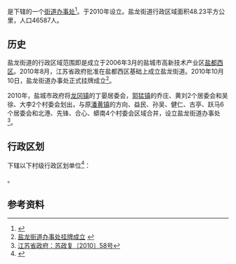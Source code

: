 {{中国乡级行政区
|地理坐标 = {{coord|33.33|N|120.06|E|}}
|总面积 = 58.23[[平方公里|平方公里]]
|总人口 = 46587人
|32/09/03/003/000}}

'''{{PAGENAMEBASE}}'''是{{PRC admin/fullname|32/09/03/003/000|3}}下辖的一个[[街道办事处|街道办事处]]<ref>{{PRC admin/ref sgc|{{PRC admin/parent|32/09/03/003/000}}}}</ref>。于2010年设立。盐龙街道行政区域面积48.23平方公里，人口46587人。

== 历史 ==
盐龙街道的行政区域范围即是成立于2006年3月的盐城市高新技术产业区[[盐都西区|盐都西区]]。2010年8月，江苏省政府批准在盐都西区基础上成立盐龙街道。2010年10月10日，盐龙街道办事处正式挂牌成立<ref>[http://www.yandu.gov.cn/Article/xinwen/xzxw/201010/40609.html 盐龙街道办事处挂牌成立] {{Wayback|url=http://www.yandu.gov.cn/Article/xinwen/xzxw/201010/40609.html |date=20140901193716 }}</ref>。

2010年，盐城市政府将[[龙冈镇|龙冈镇]]的丁晏居委会，[[郭猛镇|郭猛镇]]的乔庄、黄刘2个居委会和吴徐、大李2个村委会划出，与原[[潘黄镇|潘黄镇]]的方向、益民、孙吴、健仁、古亭、跃马6个居委会和北港、先锋、合心、蟒南4个村委会区域合并，设立盐龙街道办事处<ref>[http://www.jiangsu.gov.cn/tmzf/szfxxgk/zxlj/201008/P020100830640846716635.doc 江苏省政府：苏政复〔2010〕58号]{{dead link|date=2018年1月 |bot=InternetArchiveBot |fix-attempted=yes }}</ref>。

== 行政区划 ==
{{PAGENAMEBASE}}下辖以下村级行政区划单位<ref>{{PRC admin/ref sgc|32/09/03/003/000}}</ref>：

{{PRC admin/children|32/09/03/003/000}}。

== 参考资料 ==
{{reflist}}

{{江苏行政区划小作品}}
{{PRC admin/navcat|32/09/03/003/000}}